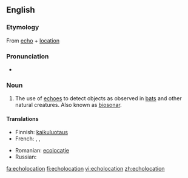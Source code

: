 ==English==

===Etymology===
{{wikipedia}}
From [[echo]] + [[location]]

===Pronunciation===
* {{rhymes|eɪʃǝn}}

===Noun===
{{en-noun}}

# The use of [[echo]]es to detect objects as observed in [[bat]]s and other natural creatures.  Also known as [[biosonar]].

====Translations====
{{trans-top|use of echos to detect objects}}
* Finnish: [[kaikuluotaus]]
* French: {{t|fr|écholocation|f}},  {{t|fr|écholocalisation}},
{{trans-mid}}
* Romanian: [[ecolocaţie]] {{f}}
* Russian: {{t|ru|эхолокация|f|tr=exolokátsija|sc=Cyrl}}
{{trans-bottom}}

[[fa:echolocation]]
[[fi:echolocation]]
[[vi:echolocation]]
[[zh:echolocation]]